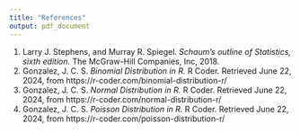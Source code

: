 ```yaml
---
title: "References"
output: pdf_document
---
```


1. Larry J. Stephens, and Murray R. Spiegel. _Schaum’s outline of Statistics, sixth edition._ The McGraw-Hill Companies, Inc, 2018.
3. Gonzalez, J. C. S. _Binomial Distribution in R._ R Coder. Retrieved June 22, 2024, from https://r-coder.com/binomial-distribution-r/
4. Gonzalez, J. C. S. _Normal Distribution in R._ R Coder. Retrieved June 22, 2024, from https://r-coder.com/normal-distribution-r/
5. Gonzalez, J. C. S. _Poisson Distribution in R._ R Coder. Retrieved June 22, 2024, from https://r-coder.com/poisson-distribution-r/
